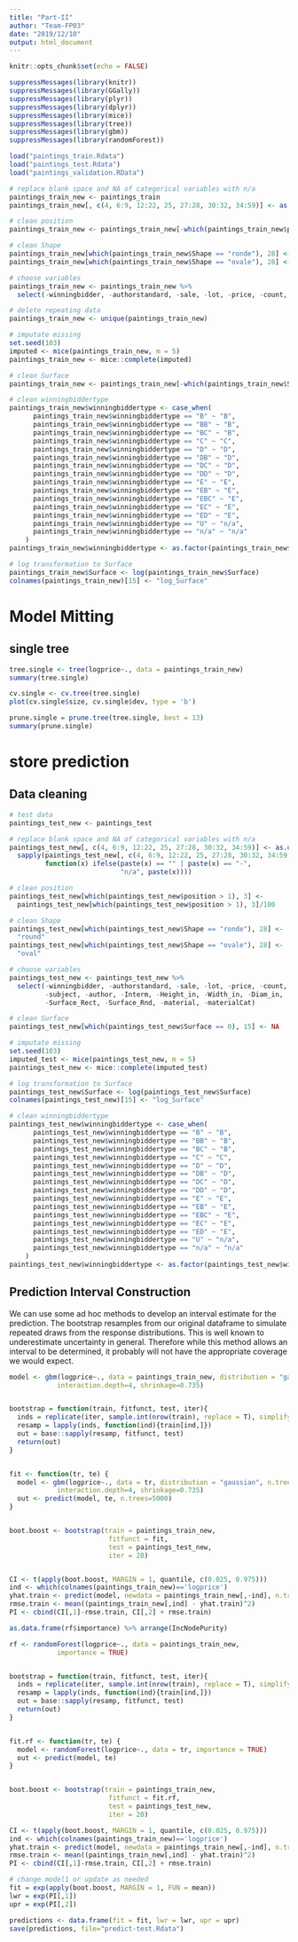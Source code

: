 ```yaml
---
title: "Part-II"
author: "Team-FP03"
date: "2019/12/10"
output: html_document
---
```


```r
knitr::opts_chunk$set(echo = FALSE)
```

```r
suppressMessages(library(knitr))
suppressMessages(library(GGally))
suppressMessages(library(plyr))
suppressMessages(library(dplyr))
suppressMessages(library(mice))
suppressMessages(library(tree))
suppressMessages(library(gbm))
suppressMessages(library(randomForest))
```

```r
load("paintings_train.Rdata")
load("paintings_test.Rdata")
load("paintings_validation.RData")
```


```r
# replace blank space and NA of categorical variables with n/a
paintings_train_new <- paintings_train
paintings_train_new[, c(4, 6:9, 12:22, 25, 27:28, 30:32, 34:59)] <- as.data.frame(sapply(paintings_train_new[, c(4, 6:9, 12:22, 25, 27:28, 30:32, 34:59)], function(x) ifelse(x == "" | x == "-", "n/a", x)))

# clean position
paintings_train_new <- paintings_train_new[-which(paintings_train_new$position > 1),]

# clean Shape
paintings_train_new[which(paintings_train_new$Shape == "ronde"), 28] <- "round"
paintings_train_new[which(paintings_train_new$Shape == "ovale"), 28] <- "oval"

# choose variables
paintings_train_new <- paintings_train_new %>% 
  select(-winningbidder, -authorstandard, -sale, -lot, -price, -count, -subject, -author, -Interm, -Surface_Rect, -Surface_Rnd, -material, -materialCat, -Height_in, -Width_in, -Diam_in)

# delete repeating data
paintings_train_new <- unique(paintings_train_new)

# imputate missing
set.seed(103)
imputed <- mice(paintings_train_new, m = 5)
paintings_train_new <- mice::complete(imputed)

# clean Surface
paintings_train_new <- paintings_train_new[-which(paintings_train_new$Surface == 0),]

# clean winningbiddertype
paintings_train_new$winningbiddertype <- case_when(
      paintings_train_new$winningbiddertype == "B" ~ "B",
      paintings_train_new$winningbiddertype == "BB" ~ "B",
      paintings_train_new$winningbiddertype == "BC" ~ "B",
      paintings_train_new$winningbiddertype == "C" ~ "C",
      paintings_train_new$winningbiddertype == "D" ~ "D",
      paintings_train_new$winningbiddertype == "DB" ~ "D",
      paintings_train_new$winningbiddertype == "DC" ~ "D",
      paintings_train_new$winningbiddertype == "DD" ~ "D",
      paintings_train_new$winningbiddertype == "E" ~ "E",
      paintings_train_new$winningbiddertype == "EB" ~ "E",
      paintings_train_new$winningbiddertype == "EBC" ~ "E",
      paintings_train_new$winningbiddertype == "EC" ~ "E",
      paintings_train_new$winningbiddertype == "ED" ~ "E",
      paintings_train_new$winningbiddertype == "U" ~ "n/a",
      paintings_train_new$winningbiddertype == "n/a" ~ "n/a"
    )
paintings_train_new$winningbiddertype <- as.factor(paintings_train_new$winningbiddertype)

# log transformation to Surface
paintings_train_new$Surface <- log(paintings_train_new$Surface)
colnames(paintings_train_new)[15] <- "log_Surface"
```


# Model Mitting


## single tree
```r
tree.single <- tree(logprice~., data = paintings_train_new)
summary(tree.single)
```

```r
cv.single <- cv.tree(tree.single)
plot(cv.single$size, cv.single$dev, type = 'b')
```

```r
prune.single = prune.tree(tree.single, best = 13)
summary(prune.single)
```



# store prediction

## Data cleaning

```r
# test data
paintings_test_new <- paintings_test

# replace blank space and NA of categorical variables with n/a
paintings_test_new[, c(4, 6:9, 12:22, 25, 27:28, 30:32, 34:59)] <- as.data.frame(
  sapply(paintings_test_new[, c(4, 6:9, 12:22, 25, 27:28, 30:32, 34:59)],
         function(x) ifelse(paste(x) == "" | paste(x) == "-",
                            "n/a", paste(x))))

# clean position
paintings_test_new[which(paintings_test_new$position > 1), 3] <-
  paintings_test_new[which(paintings_test_new$position > 1), 3]/100

# clean Shape
paintings_test_new[which(paintings_test_new$Shape == "ronde"), 28] <-
  "round"
paintings_test_new[which(paintings_test_new$Shape == "ovale"), 28] <-
  "oval"

# choose variables
paintings_test_new <- paintings_test_new %>% 
  select(-winningbidder, -authorstandard, -sale, -lot, -price, -count,
         -subject, -author, -Interm, -Height_in, -Width_in, -Diam_in,
         -Surface_Rect, -Surface_Rnd, -material, -materialCat)

# clean Surface
paintings_test_new[which(paintings_test_new$Surface == 0), 15] <- NA

# imputate missing
set.seed(103)
imputed_test <- mice(paintings_test_new, m = 5)
paintings_test_new <- mice::complete(imputed_test)

# log transformation to Surface
paintings_test_new$Surface <- log(paintings_test_new$Surface)
colnames(paintings_test_new)[15] <- "log_Surface"

# clean winningbiddertype
paintings_test_new$winningbiddertype <- case_when(
      paintings_test_new$winningbiddertype == "B" ~ "B",
      paintings_test_new$winningbiddertype == "BB" ~ "B",
      paintings_test_new$winningbiddertype == "BC" ~ "B",
      paintings_test_new$winningbiddertype == "C" ~ "C",
      paintings_test_new$winningbiddertype == "D" ~ "D",
      paintings_test_new$winningbiddertype == "DB" ~ "D",
      paintings_test_new$winningbiddertype == "DC" ~ "D",
      paintings_test_new$winningbiddertype == "DD" ~ "D",
      paintings_test_new$winningbiddertype == "E" ~ "E",
      paintings_test_new$winningbiddertype == "EB" ~ "E",
      paintings_test_new$winningbiddertype == "EBC" ~ "E",
      paintings_test_new$winningbiddertype == "EC" ~ "E",
      paintings_test_new$winningbiddertype == "ED" ~ "E",
      paintings_test_new$winningbiddertype == "U" ~ "n/a",
      paintings_test_new$winningbiddertype == "n/a" ~ "n/a"
    )
paintings_test_new$winningbiddertype <- as.factor(paintings_test_new$winningbiddertype)
```



## Prediction Interval Construction

We can use some ad hoc methods to develop an interval estimate for the prediction. The bootstrap resamples from our original dataframe to simulate repeated draws from the response distributions.
This is well known to underestimate uncertainty in general. Therefore while this method allows an interval to be determined, it probably will not have the appropriate coverage we would expect.


```r

model <- gbm(logprice~., data = paintings_train_new, distribution = "gaussian", n.trees = 5000,
            interaction.depth=4, shrinkage=0.735)


bootstrap = function(train, fitfunct, test, iter){
  inds = replicate(iter, sample.int(nrow(train), replace = T), simplify = F) 
  resamp = lapply(inds, function(ind){train[ind,]})
  out = base::sapply(resamp, fitfunct, test) 
  return(out)
}


fit <- function(tr, te) {
  model <- gbm(logprice~., data = tr, distribution = "gaussian", n.trees = 5000,
            interaction.depth=4, shrinkage=0.735)
  out <- predict(model, te, n.trees=5000)
}


boot.boost <- bootstrap(train = paintings_train_new, 
                         fitfunct = fit, 
                         test = paintings_test_new, 
                         iter = 20)



```

```r
CI <- t(apply(boot.boost, MARGIN = 1, quantile, c(0.025, 0.975)))
ind <- which(colnames(paintings_train_new)=='logprice')
yhat.train <- predict(model, newdata = paintings_train_new[,-ind], n.trees = 5000)
rmse.train <- mean((paintings_train_new[,ind] - yhat.train)^2)
PI <- cbind(CI[,1]-rmse.train, CI[,2] + rmse.train)
```


```r
as.data.frame(rf$importance) %>% arrange(IncNodePurity)
```



```r
rf <- randomForest(logprice~., data = paintings_train_new,
            importance = TRUE)


bootstrap = function(train, fitfunct, test, iter){
  inds = replicate(iter, sample.int(nrow(train), replace = T), simplify = F) 
  resamp = lapply(inds, function(ind){train[ind,]})
  out = base::sapply(resamp, fitfunct, test) 
  return(out)
}


fit.rf <- function(tr, te) {
  model <- randomForest(logprice~., data = tr, importance = TRUE)
  out <- predict(model, te)
}


boot.boost <- bootstrap(train = paintings_train_new, 
                         fitfunct = fit.rf, 
                         test = paintings_test_new, 
                         iter = 20)

```







```r
CI <- t(apply(boot.boost, MARGIN = 1, quantile, c(0.025, 0.975)))
ind <- which(colnames(paintings_train_new)=='logprice')
yhat.train <- predict(model, newdata = paintings_train_new[,-ind], n.trees = 5000)
rmse.train <- mean((paintings_train_new[,ind] - yhat.train)^2)
PI <- cbind(CI[,1]-rmse.train, CI[,2] + rmse.train)
```


```r
# change model1 or update as needed
fit = exp(apply(boot.boost, MARGIN = 1, FUN = mean))
lwr = exp(PI[,1])
upr = exp(PI[,2])

predictions <- data.frame(fit = fit, lwr = lwr, upr = upr)
save(predictions, file="predict-test.Rdata")
```

